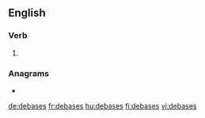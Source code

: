 ==English==

===Verb===
{{head|en|verb form}}

# {{en-third-person singular of|debase}}

===Anagrams===
* {{l|en|seabeds}}

[[de:debases]]
[[fr:debases]]
[[hu:debases]]
[[fi:debases]]
[[vi:debases]]